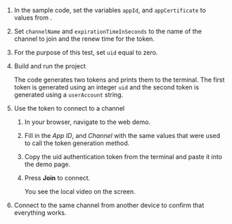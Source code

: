 <PlatformWrapper platform="android">
        
1.  In the sample code, set the variables `appId`, and `appCertificate` to values from <Vg k="CONSOLE" />.

2.  Set `channelName` and `expirationTimeInSeconds` to the name of the channel to join and the renew time for the token.

3.  For the purpose of this test, set `uid` equal to zero.

4.  Build and run the project

    The code generates two <Vpd k="NAME"/> tokens and prints them to the terminal. The first token is generated using an integer `uid` and the second token is generated using a `userAccount` string.

5.  Use the token to connect to a <Vpd k="NAME"/> channel

    1.  In your browser, navigate to the <Link target="_blank" to="{{Global.DEMO_BASIC_VIDEO_CALL_URL}}"><Vg k="COMPANY" /> web demo</Link>.

    2.  Fill in the *App ID*, and *Channel* with the same values that were used to call the token generation method.

    3.  Copy the <Vpd k="NAME"/> uid authentication token from the terminal and paste it into the demo page.

    4.  Press **Join** to connect.

        You see the local video on the screen.

6.  Connect to the same channel from another device to confirm that everything works.
</PlatformWrapper>
